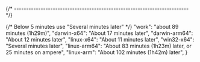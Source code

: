 
{/* ------------------------------------------------------------------------ */}

{/* Below 5 minutes use "Several minutes later" */}
    "work": "about 89 minutes (1h29m)",
    "darwin-x64": "About 17 minutes later",
    "darwin-arm64": "About 12 minutes later",
    "linux-x64": "About 11 minutes later",
    "win32-x64": "Several minutes later",
    "linux-arm64": "About 83 minutes (1h23m) later, or 25 minutes on ampere",
    "linux-arm": "About 102 minutes (1h42m) later",
}
